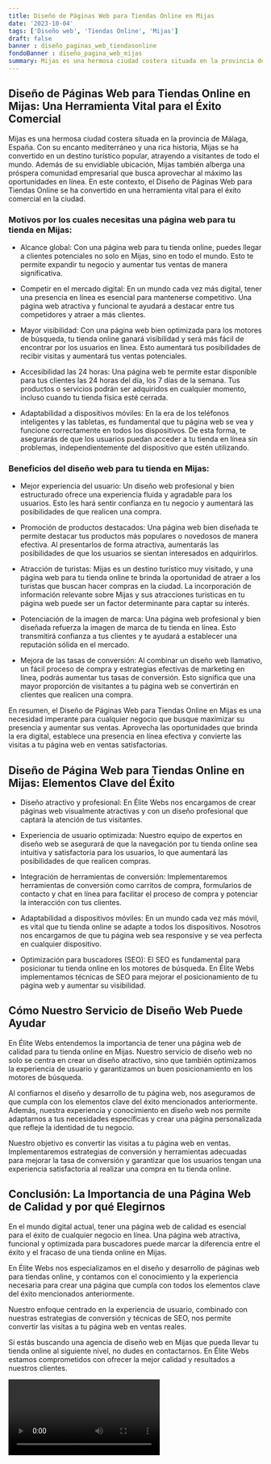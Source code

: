 ```yaml
---
title: Diseño de Páginas Web para Tiendas Online en Mijas
date: '2023-10-04'
tags: ['Diseño web', 'Tiendas Online', 'Mijas']
draft: false
banner : diseño_paginas_web_tiendasonline
fondoBanner : diseño_pagina_web_mijas
summary: Mijas es una hermosa ciudad costera situada en la provincia de Málaga, España. Con su encanto mediterráneo y una rica historia, Mijas se ha convertido en un destino turístico popular, atrayendo a visitantes de todo el mundo. Además de su envidiable ubicación, Mijas también alberga una próspera comunidad empresarial que busca aprovechar al máximo las oportunidades en línea. En este contexto, el Diseño de Páginas Web para Tiendas Online se ha convertido en una herramienta vital para el éxito comercial en la ciudad.
---
```


## Diseño de Páginas Web para Tiendas Online en Mijas: Una Herramienta Vital para el Éxito Comercial

Mijas es una hermosa ciudad costera situada en la provincia de Málaga, España. Con su encanto mediterráneo y una rica historia, Mijas se ha convertido en un destino turístico popular, atrayendo a visitantes de todo el mundo. Además de su envidiable ubicación, Mijas también alberga una próspera comunidad empresarial que busca aprovechar al máximo las oportunidades en línea. En este contexto, el Diseño de Páginas Web para Tiendas Online se ha convertido en una herramienta vital para el éxito comercial en la ciudad.

### Motivos por los cuales necesitas una página web para tu tienda en Mijas:

- Alcance global: Con una página web para tu tienda online, puedes llegar a clientes potenciales no solo en Mijas, sino en todo el mundo. Esto te permite expandir tu negocio y aumentar tus ventas de manera significativa.

- Competir en el mercado digital: En un mundo cada vez más digital, tener una presencia en línea es esencial para mantenerse competitivo. Una página web atractiva y funcional te ayudará a destacar entre tus competidores y atraer a más clientes.

- Mayor visibilidad: Con una página web bien optimizada para los motores de búsqueda, tu tienda online ganará visibilidad y será más fácil de encontrar por los usuarios en línea. Esto aumentará tus posibilidades de recibir visitas y aumentará tus ventas potenciales.

- Accesibilidad las 24 horas: Una página web te permite estar disponible para tus clientes las 24 horas del día, los 7 días de la semana. Tus productos o servicios podrán ser adquiridos en cualquier momento, incluso cuando tu tienda física esté cerrada.

- Adaptabilidad a dispositivos móviles: En la era de los teléfonos inteligentes y las tabletas, es fundamental que tu página web se vea y funcione correctamente en todos los dispositivos. De esta forma, te asegurarás de que los usuarios puedan acceder a tu tienda en línea sin problemas, independientemente del dispositivo que estén utilizando.

### Beneficios del diseño web para tu tienda en Mijas:

- Mejor experiencia del usuario: Un diseño web profesional y bien estructurado ofrece una experiencia fluida y agradable para los usuarios. Esto les hará sentir confianza en tu negocio y aumentará las posibilidades de que realicen una compra.

- Promoción de productos destacados: Una página web bien diseñada te permite destacar tus productos más populares o novedosos de manera efectiva. Al presentarlos de forma atractiva, aumentarás las posibilidades de que los usuarios se sientan interesados en adquirirlos.

- Atracción de turistas: Mijas es un destino turístico muy visitado, y una página web para tu tienda online te brinda la oportunidad de atraer a los turistas que buscan hacer compras en la ciudad. La incorporación de información relevante sobre Mijas y sus atracciones turísticas en tu página web puede ser un factor determinante para captar su interés.

- Potenciación de la imagen de marca: Una página web profesional y bien diseñada refuerza la imagen de marca de tu tienda en línea. Esto transmitirá confianza a tus clientes y te ayudará a establecer una reputación sólida en el mercado.

- Mejora de las tasas de conversión: Al combinar un diseño web llamativo, un fácil proceso de compra y estrategias efectivas de marketing en línea, podrás aumentar tus tasas de conversión. Esto significa que una mayor proporción de visitantes a tu página web se convertirán en clientes que realicen una compra.

En resumen, el Diseño de Páginas Web para Tiendas Online en Mijas es una necesidad imperante para cualquier negocio que busque maximizar su presencia y aumentar sus ventas. Aprovecha las oportunidades que brinda la era digital, establece una presencia en línea efectiva y convierte las visitas a tu página web en ventas satisfactorias.

<GifSeo />

<Cta />

## Diseño de Página Web para Tiendas Online en Mijas: Elementos Clave del Éxito

- Diseño atractivo y profesional: En Élite Webs nos encargamos de crear páginas web visualmente atractivas y con un diseño profesional que captará la atención de tus visitantes.

- Experiencia de usuario optimizada: Nuestro equipo de expertos en diseño web se asegurará de que la navegación por tu tienda online sea intuitiva y satisfactoria para los usuarios, lo que aumentará las posibilidades de que realicen compras.

- Integración de herramientas de conversión: Implementaremos herramientas de conversión como carritos de compra, formularios de contacto y chat en línea para facilitar el proceso de compra y potenciar la interacción con tus clientes.

- Adaptabilidad a dispositivos móviles: En un mundo cada vez más móvil, es vital que tu tienda online se adapte a todos los dispositivos. Nosotros nos encargamos de que tu página web sea responsive y se vea perfecta en cualquier dispositivo.

- Optimización para buscadores (SEO): El SEO es fundamental para posicionar tu tienda online en los motores de búsqueda. En Élite Webs implementamos técnicas de SEO para mejorar el posicionamiento de tu página web y aumentar su visibilidad.

## Cómo Nuestro Servicio de Diseño Web Puede Ayudar

En Élite Webs entendemos la importancia de tener una página web de calidad para tu tienda online en Mijas. Nuestro servicio de diseño web no solo se centra en crear un diseño atractivo, sino que también optimizamos la experiencia de usuario y garantizamos un buen posicionamiento en los motores de búsqueda.

Al confiarnos el diseño y desarrollo de tu página web, nos aseguramos de que cumpla con los elementos clave del éxito mencionados anteriormente. Además, nuestra experiencia y conocimiento en diseño web nos permite adaptarnos a tus necesidades específicas y crear una página personalizada que refleje la identidad de tu negocio.

Nuestro objetivo es convertir las visitas a tu página web en ventas. Implementaremos estrategias de conversión y herramientas adecuadas para mejorar la tasa de conversión y garantizar que los usuarios tengan una experiencia satisfactoria al realizar una compra en tu tienda online.

## Conclusión: La Importancia de una Página Web de Calidad y por qué Elegirnos

En el mundo digital actual, tener una página web de calidad es esencial para el éxito de cualquier negocio en línea. Una página web atractiva, funcional y optimizada para buscadores puede marcar la diferencia entre el éxito y el fracaso de una tienda online en Mijas.

En Élite Webs nos especializamos en el diseño y desarrollo de páginas web para tiendas online, y contamos con el conocimiento y la experiencia necesaria para crear una página que cumpla con todos los elementos clave del éxito mencionados anteriormente.

Nuestro enfoque centrado en la experiencia de usuario, combinado con nuestras estrategias de conversión y técnicas de SEO, nos permite convertir las visitas a tu página web en ventas reales.

Si estás buscando una agencia de diseño web en Mijas que pueda llevar tu tienda online al siguiente nivel, no dudes en contactarnos. En Élite Webs estamos comprometidos con ofrecer la mejor calidad y resultados a nuestros clientes.

<Video />

<CtaBot job='Tiendas Online' city='Mijas'/>

<Gmaps query='Mijas+españa+maps' />